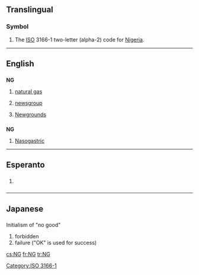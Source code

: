 {{also|Ng|ng|.ng|-ng}}
==Translingual==

===Symbol===
{{head|mul|symbol}}

# The [[ISO]] 3166-1 two-letter (alpha-2) code for [[Nigeria]].

[[Category:ISO 3166-1]]

----

==English==

==={{abbreviation}}===
'''NG'''

# {{petrochemistry}} [[natural gas]]
# {{internet}} [[newsgroup]]
# {{internet}} [[Wikipedia:Newgrounds|Newgrounds]]

==={{initialism}}===
'''NG'''

# [[nasogastric|Nasogastric]]

----
==Esperanto==

==={{initialism|lang=eo}}===
{{head|eo|initialism}}

# {{context|Internet slang|texting|lang=eo}} {{initialism of|ne gravas||[[it doesn't matter]], it's not important|lang=eo}}

----

==Japanese==

==={{initialism|lang=ja}}===
Initialism of "no good"

#  forbidden
# failure ("OK" is used for success)

[[cs:NG]]
[[fr:NG]]
[[tr:NG]]
